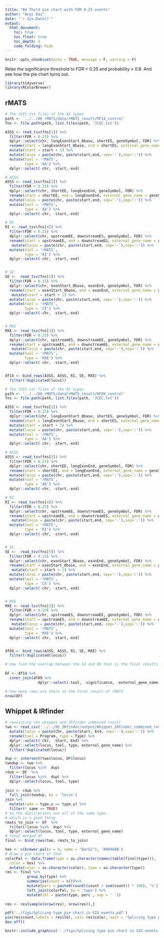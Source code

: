 ```yaml
---
title: "04 Third pie chart with FDR 0.25 events"
author: "Anqi Dai"
date: "`r Sys.Date()`"
output:
  html_document:
    toc: true
    toc_float: true
    toc_depth: 3
    code_folding: hide
---
```


```r
knitr::opts_chunk$set(echo = TRUE, message = F, warning = F)
```

Relax the significance threshold to FDR < 0.25 and probability > 0.8.
And see how the pie chart turns out.

```r
library(tidyverse)
library(RColorBrewer)
```

## rMATS

```r
# The JCEC.txt files of the AS types
path <- '../../06_rMATS/data/rMATS_result/RF14_control'
fns <- file.path(path, list.files(path, 'JCEC.txt'))
```

```r
A3SS <- read_tsv(fns[1]) %>%
  filter(FDR < 0.25) %>%
  dplyr::select(chr, longExonStart_0base, shortES, geneSymbol, FDR) %>%
  rename(start = longExonStart_0base, end = shortES, external_gene_name = geneSymbol, significance  = FDR) %>%
  mutate(start = start + 1) %>%
  mutate(locus = paste(chr, paste(start,end, sep='-'),sep=':')) %>%
  mutate(tool = 'rMATS',
         type = 'AA') %>%
  dplyr::select(-chr, -start,-end)

# A5SS 
A5SS <- read_tsv(fns[2]) %>%
  filter(FDR < 0.25) %>%
  dplyr::select(chr, shortEE, longExonEnd, geneSymbol, FDR) %>%
  rename(start = shortEE, end = longExonEnd, external_gene_name = geneSymbol, significance  = FDR) %>%
  mutate(locus = paste(chr, paste(start,end, sep='-'),sep=':')) %>%
  mutate(tool = 'rMATS',
         type = 'AD') %>%
  dplyr::select(-chr, -start,-end)

# RI 
RI <- read_tsv(fns[4]) %>%
  filter(FDR < 0.25) %>%
  dplyr::select(chr, upstreamEE, downstreamES, geneSymbol, FDR) %>%
  rename(start = upstreamEE, end = downstreamES, external_gene_name = geneSymbol, significance  = FDR) %>%
   mutate(locus = paste(chr, paste(start,end, sep='-'),sep=':')) %>%
  mutate(tool = 'rMATS',
         type = 'RI') %>%
  dplyr::select(-chr, -start,-end)


# SE
SE <-  read_tsv(fns[5]) %>%
  filter(FDR < 0.25) %>%
  dplyr::select(chr, exonStart_0base, exonEnd, geneSymbol, FDR) %>%
  rename(start = exonStart_0base, end = exonEnd, external_gene_name = geneSymbol, significance  = FDR) %>%
   mutate(start = start + 1) %>%
  mutate(locus = paste(chr, paste(start,end, sep='-'),sep=':')) %>%
  mutate(tool = 'rMATS',
         type = 'CE') %>%
  dplyr::select(-chr, -start,-end)


# MXE
MXE <- read_tsv(fns[3]) %>%
  filter(FDR < 0.25) %>%
  dplyr::select(chr, upstreamES, downstreamEE, geneSymbol, FDR) %>%
  rename(start = upstreamES, end = downstreamEE, external_gene_name = geneSymbol, significance  = FDR) %>%
   mutate(locus = paste(chr, paste(start,end, sep='-'),sep=':')) %>%
  mutate(tool = 'rMATS',
         type = 'MXE') %>%
  dplyr::select(-chr, -start,-end)


df14 <- bind_rows(A3SS, A5SS, RI, SE, MXE) %>%
  filter(!duplicated(locus))
```

```r
# The JCEC.txt files of the AS types
path <- '../../06_rMATS/data/rMATS_result/RF89_control'
fns <- file.path(path, list.files(path, 'JCEC.txt'))
```

```r
A3SS <- read_tsv(fns[1]) %>%
  filter(FDR < 0.25) %>%
  dplyr::select(chr, longExonStart_0base, shortES, geneSymbol, FDR) %>%
  rename(start = longExonStart_0base, end = shortES, external_gene_name = geneSymbol, significance  = FDR) %>%
  mutate(start = start + 1) %>%
  mutate(locus = paste(chr, paste(start,end, sep='-'),sep=':')) %>%
  mutate(tool = 'rMATS',
         type = 'AA') %>%
  dplyr::select(-chr, -start,-end)

# A5SS 
A5SS <- read_tsv(fns[2]) %>%
  filter(FDR < 0.25) %>%
  dplyr::select(chr, shortEE, longExonEnd, geneSymbol, FDR) %>%
  rename(start = shortEE, end = longExonEnd, external_gene_name = geneSymbol, significance  = FDR) %>%
  mutate(locus = paste(chr, paste(start,end, sep='-'),sep=':')) %>%
  mutate(tool = 'rMATS',
         type = 'AD') %>%
  dplyr::select(-chr, -start,-end)

# RI 
RI <- read_tsv(fns[4]) %>%
  filter(FDR < 0.25) %>%
  dplyr::select(chr, upstreamEE, downstreamES, geneSymbol, FDR) %>%
  rename(start = upstreamEE, end = downstreamES, external_gene_name = geneSymbol, significance  = FDR) %>%
   mutate(locus = paste(chr, paste(start,end, sep='-'),sep=':')) %>%
  mutate(tool = 'rMATS',
         type = 'RI') %>%
  dplyr::select(-chr, -start,-end)


# SE
SE <-  read_tsv(fns[5]) %>%
  filter(FDR < 0.25) %>%
  dplyr::select(chr, exonStart_0base, exonEnd, geneSymbol, FDR) %>%
  rename(start = exonStart_0base, end = exonEnd, external_gene_name = geneSymbol, significance  = FDR) %>%
   mutate(start = start + 1) %>%
  mutate(locus = paste(chr, paste(start,end, sep='-'),sep=':')) %>%
  mutate(tool = 'rMATS',
         type = 'CE') %>%
  dplyr::select(-chr, -start,-end)


# MXE
MXE <- read_tsv(fns[3]) %>%
  filter(FDR < 0.25) %>%
  dplyr::select(chr, upstreamES, downstreamEE, geneSymbol, FDR) %>%
  rename(start = upstreamES, end = downstreamEE, external_gene_name = geneSymbol, significance  = FDR) %>%
   mutate(locus = paste(chr, paste(start,end, sep='-'),sep=':')) %>%
  mutate(tool = 'rMATS',
         type = 'MXE') %>%
  dplyr::select(-chr, -start,-end)


df89 <- bind_rows(A3SS, A5SS, RI, SE, MXE) %>%
  filter(!duplicated(locus))
```

```r
# now find the overlap between the 14 and 89 that is the final results
 
DF <- df14 %>%
  inner_join(df89 %>%
               dplyr::select(-tool, -significance, -external_gene_name,-type), by = 'locus')
```

```r
# how many rows are there in the final result of rMATS
nrow(DF)
```

## Whippet & IRfinder
 
```r
# revisiting the whippet and IRfinder combined result
two <- read_csv('../../05_IRfinder/output/Whippet_IRfinder_combined_results_sig_withGeneName.csv') %>%
  mutate(locus = paste(Chr, paste(Start, End, sep='-'),sep=':')) %>%
  rename(tool = Program, type = Type) %>%
  dplyr::select(-Chr, -Start,-End) %>%
  dplyr::select(locus, tool, type, external_gene_name) %>%
  filter(!duplicated(locus)) 
```

```r
dup <- intersect(two$locus, DF$locus)
twodup <- two %>%
  filter(locus %in%  dup)
rdub <- DF  %>%
  filter(locus %in%  dup) %>%
  dplyr::select(locus, tool, type)
  
join <- rdub %>%
  full_join(twodup, by = 'locus')
join %>%
  mutate(same = type.x == type.y) %>%
  filter(! same == TRUE)
# so the duplications are all of the same type.
# which is a good thing
rmats_to_join <- DF  %>%
  filter(!locus %in%  dup) %>%
  dplyr::select(locus, tool, type, external_gene_name)
# final merged df
final <- bind_rows(two, rmats_to_join)
```

```r
hex <- c(brewer.pal(n = 8, name = "Dark2"), '#00468B')
# draw a pie chart of that
colorPal <- data.frame(type = as.character(names(table(final$type))), 
  color = hex) %>% 
  mutate(color = as.character(color), type = as.character(type))
res <- final %>%
          group_by(type) %>%
          summarise(count = n())%>%
          mutate(perc = paste0(round((count / sum(count)) * 100), '%') ) %>%
          left_join(colorPal, by = 'type') %>%
          mutate(lbl = paste(type, perc , sep = ' '))
  
res <- res[sample(nrow(res), nrow(res)),]

pdf('../figs/Splicing type pie chart in SIG events.pdf')
pie(res$count,labels = res$lbl, col= res$color, main = 'Splicing type pie chart in SIG events')
dev.off()
```

```r
knitr::include_graphics('../figs/Splicing type pie chart in SIG events.pdf')
```